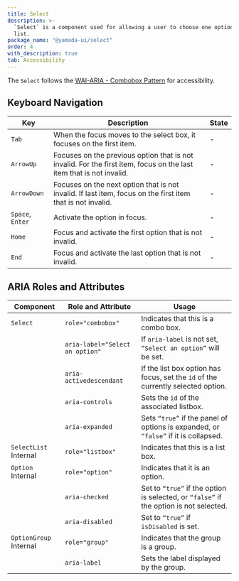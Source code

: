 ```yaml
---
title: Select
description: >-
  `Select` is a component used for allowing a user to choose one option from a
  list.
package_name: "@yamada-ui/select"
order: 4
with_description: true
tab: Accessibility
---
```


The `Select` follows the [WAI-ARIA - Combobox Pattern](https://www.w3.org/WAI/ARIA/apg/patterns/combobox/) for accessibility.

## Keyboard Navigation

| Key              | Description                                                                                                         | State |
| ---------------- | ------------------------------------------------------------------------------------------------------------------- | ----- |
| `Tab`            | When the focus moves to the select box, it focuses on the first item.                                               | -     |
| `ArrowUp`        | Focuses on the previous option that is not invalid. For the first item, focus on the last item that is not invalid. | -     |
| `ArrowDown`      | Focuses on the next option that is not invalid. If last item, focus on the first item that is not invalid.          | -     |
| `Space`, `Enter` | Activate the option in focus.                                                                                       | -     |
| `Home`           | Focus and activate the first option that is not invalid.                                                            | -     |
| `End`            | Focus and activate the last option that is not invalid.                                                             | -     |

## ARIA Roles and Attributes

| Component                         | Role and Attribute              | Usage                                                                                  |
| --------------------------------- | ------------------------------- | -------------------------------------------------------------------------------------- |
| `Select`                          | `role="combobox"`               | Indicates that this is a combo box.                                                    |
|                                   | `aria-label="Select an option"` | If `aria-label` is not set, `“Select an option”` will be set.                          |
|                                   | `aria-activedescendant`         | If the list box option has focus, set the `id` of the currently selected option.       |
|                                   | `aria-controls`                 | Sets the `id` of the associated listbox.                                               |
|                                   | `aria-expanded`                 | Sets `“true”` if the panel of options is expanded, or `“false”` if it is collapsed.    |
| `SelectList` <Tag>Internal</Tag>  | `role="listbox"`                | Indicates that this is a list box.                                                     |
| `Option` <Tag>Internal</Tag>      | `role="option"`                 | Indicates that it is an option.                                                        |
|                                   | `aria-checked`                  | Set to `“true”` if the option is selected, or `“false”` if the option is not selected. |
|                                   | `aria-disabled`                 | Set to `“true”` if `isDisabled` is set.                                                |
| `OptionGroup` <Tag>Internal</Tag> | `role="group"`                  | Indicates that the group is a group.                                                   |
|                                   | `aria-label`                    | Sets the label displayed by the group.                                                 |
